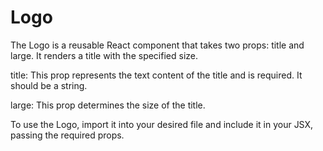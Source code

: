 

<Meta of={Logo} />

# Logo

The Logo is a reusable React component that takes two props: title and large. It renders a title with the specified size.

title: This prop represents the text content of the title and is required. It should be a string.

large: This prop determines the size of the title.

To use the Logo, import it into your desired file and include it in your JSX, passing the required props.

<Canvas of={Logo.Normal} />

